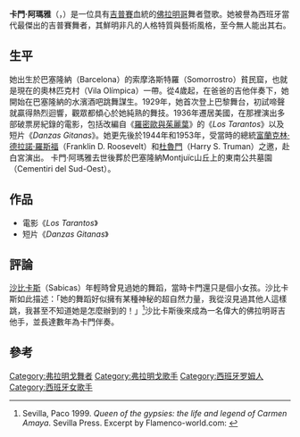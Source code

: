 '''卡門·阿瑪雅'''（{{lang-es|Carmen Amaya}}，{{bd|1913年|11月2日|1963年|11月19日}}）是一位具有[[吉普賽|吉普賽]]血統的[[佛拉明哥|佛拉明哥]]舞者暨歌。她被譽為西班牙當代最傑出的吉普賽舞者，其鮮明非凡的人格特質與藝術風格，至今無人能出其右。
==生平==
她出生於巴塞隆納（Barcelona）的索摩洛斯特羅（Somorrostro）貧民窟，也就是現在的奧林匹克村（Vila Olímpica）一帶。從4歲起，在爸爸的吉他伴奏下，她開始在巴塞隆納的水濱酒吧跳舞謀生。1929年，她首次登上巴黎舞台，初試啼聲就贏得熱烈迴響，觀眾都傾心於她純熟的舞技。1936年遷居美國，在那裡演出多部破票房紀錄的電影，包括改編自《[[羅密歐與茱麗葉|羅密歐與茱麗葉]]》的《''Los Tarantos''》以及短片《''Danzas Gitanas''》。她更先後於1944年和1953年，受當時的總統[[富蘭克林·德拉諾·羅斯福|富蘭克林·德拉諾·羅斯福]]（Franklin D. Roosevelt）和[[杜魯門|杜魯門]]（Harry S. Truman）之邀，赴白宮演出。
卡門·阿瑪雅去世後葬於巴塞隆納Montjuïc山丘上的東南公共墓園（Cementiri del Sud-Oest）。

==作品==
*  電影《''Los Tarantos''》
*  短片《''Danzas Gitanas''》

==評論==
[[沙比卡斯|沙比卡斯]]（Sabicas）年輕時曾見過她的舞蹈，當時卡門還只是個小女孩。沙比卡斯如此描述：「她的舞蹈好似擁有某種神秘的超自然力量，我從沒見過其他人這樣跳，我甚至不知道她是怎麼辦到的！」<ref>Sevilla, Paco 1999. ''Queen of the gypsies: the life and legend of Carmen Amaya''. Sevilla Press. Excerpt by Flamenco-world.com: {{cite web |url=http://www.flamenco-world.com/artists/amaya/amaya1.htm |title=存档副本 |accessdate=2003-01-24 |archive-date=2003-02-19 |archive-url=https://web.archive.org/web/20030219155853/http://www.flamenco-world.com/artists/amaya/amaya1.htm |dead-url=no }}</ref>沙比卡斯後來成為一名偉大的佛拉明哥吉他手，並長達數年為卡門伴奏。

==參考==
{{Reflist}}

{{Authority control}}
{{DEFAULTSORT:Amaya, Carmen}}
[[Category:弗拉明戈舞者|Category:弗拉明戈舞者]]
[[Category:弗拉明戈歌手|Category:弗拉明戈歌手]]
[[Category:西班牙罗姆人|Category:西班牙罗姆人]]
[[Category:西班牙女歌手|Category:西班牙女歌手]]